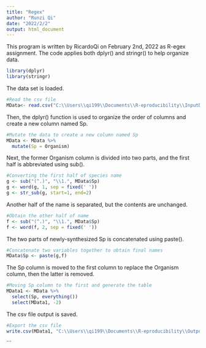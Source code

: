 ---
title: "Regex"
author: "Runzi Qi"
date: "2022/2/2"
output: html_document
---
This program is written by RicardoQi on February 2nd, 2022 as R-egex assignment. The code applies both dplyr() and stringr() to help organize data. 
```{r}
library(dplyr)
library(stringr)
```
The data set is loaded.
```{r}
#Read the csv file
MData<- read.csv("C:\\Users\\qi199\\Documents\\R-eproducibility\\InputData\\measurements.csv")
```
Then, the dplyr() function is used to organize the order of columns and create a new column named Sp.
```{r}
#Mutate the data to create a new column named Sp
MData <- MData %>%
  mutate(Sp = Organism)
```
Next, the former Organism column is divided into two parts, and the first half is abbreviated using sub().
```{r}
#Converting the first half of species name
g <- sub("(^.)", "\\1.", MData$Sp)
g <- word(g, 1, sep = fixed(' '))
g <- str_sub(g, start=1, end=2)
```
Another half of the name is separated, but the contents are unchanged.
```{r}
#Obtain the other half of name
f <- sub("(^.)", "\\1.", MData$Sp)
f <- word(f, 2, sep = fixed(' '))
```
The two parts of newly-synthesized Sp is concatenated using paste(). 
```{r}
#Concatenate two variables together to obtain final names
MData$Sp <- paste(g,f)
```
The Sp column is moved to the first column to replace the Organism column, then the latter is removed. 
```{r}
#Moving Sp column to the first and generate the table
MData1 <- MData %>%
  select(Sp, everything())
  select(MData1, -2)
```
The csv file output is saved.
```{r}
#Export the csv file
write.csv(MData1, "C:\\Users\\qi199\\Documents\\R-eproducibility\\Output\\MeasShort.csv" )
```

  
  
```

